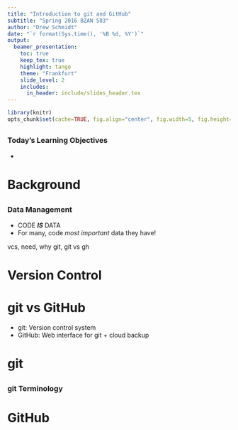 ```yaml
---
title: "Introduction to git and GitHub"
subtitle: "Spring 2016 BZAN 583"
author: "Drew Schmidt"
date: "`r format(Sys.time(), '%B %d, %Y')`"
output:
  beamer_presentation:
    toc: true
    keep_tex: true
    highlight: tango
    theme: "Frankfurt"
    slide_level: 2
    includes:
      in_header: include/slides_header.tex
---
```


```r
library(knitr)
opts_chunk$set(cache=TRUE, fig.align="center", fig.width=5, fig.height=3)
```



##
### Today's Learning Objectives
*


# Background

##
### Data Management
* CODE ***IS*** DATA
* For many, code *most important* data they have!

vcs, need, why git, git vs gh


# Version Control

# git vs GitHub
* git: Version control system
* GitHub: Web interface for git + cloud backup





# git

## 
### git Terminology


# GitHub





